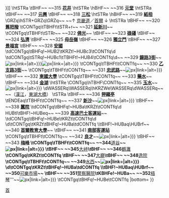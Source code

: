{{Routemap
|collapse = yes
|title = 首都圈電鐵3號線
|title-color = white
|title-bg = {{韓國鐵道路線色|SM|3}}
|map=
\tKBHFa~~ ~~309 '''[[大化站|大化]]'''
\tBHF~~ ~~310 '''[[注葉站|注葉]]'''
\tBHF~~ ~~311 '''[[鼎鉢山站|鼎鉢山]]'''
\tBHF~~ ~~312 '''[[馬頭站 (京畿道)|馬頭]]'''
\tBHF~~ ~~313 '''[[白石站 (京畿道)|白石]]'''
\htSTRe
\CONTgq\hBHF\CONTfq~~ ~~314 '''[[大谷站 (京畿道)|大谷]]'''~~[[File:Gyeongui-Jungang Line.svg|{{{size|16}}}px|link={{{link|首都圈電鐵京義·中央線}}}|alt={{{alt|{{{link|首都圈電鐵京義·中央線}}}}}}]]
\htSTRa
\tBHF~~ ~~315 '''[[花井站|花井]]'''
\htSTRe
\hBHF~~ ~~316 '''[[元堂站|元堂]]'''
\htSTRa
\tBHF~~ ~~317 '''[[元興站|元興]]'''
\tBHF~~ ~~318 '''[[三松站 (京畿道)|三松]]'''
\htSTRe
\hBHF~~ ~~319 '''[[紙杻站|紙杻]]'''
\GRZq\hSTR+GRZq\GRZq~~ ~~↑ [[京畿道]]／[[首爾]] ↓
\htSTRa
\tBHF~~ ~~320 '''[[舊把撥站|舊把撥]]'''
\tCONTgq\tTBHFt\tSTR+r~~ ~~321 '''[[延新川站|延新川]]'''~~{{rint|seoul|6}}
\tCONTgq\tTBHFt\tSTRr~~ ~~322 '''[[佛光站|佛光]]'''~~{{rint|seoul|6}}
\tBHF~~ ~~323 '''[[碌磻站|碌磻]]'''
\tBHF~~ ~~324 '''[[弘濟站|弘濟]]'''
\tBHF~~ ~~325 '''[[毋岳嶺站|毋岳嶺]]'''
\tBHF~~ ~~326 '''[[獨立門站|獨立門]]'''
\tBHF~~ ~~327 '''[[景福宮站|景福宮]]'''
\tBHF~~ ~~328 '''[[安國站 (首爾)|安國]]'''
\tdCONTgq\tBHFq!~HUB2\tKRZt!~HUBc3\tCONTfq\d
\tdCONTgq\tSTRq!~HUBc1\tTBHFt!~HUB4\tCONTfq\d~~ ~~329 '''[[鐘路3街站|鐘路3街]]'''~~[[File:Seoul Metro Line 1.svg|{{{size|16}}}px|link={{{link|首都圈電鐵1號線}}}|alt={{{alt|{{{link|首都圈電鐵1號線}}}}}}]][[File:Seoul Metro Line 5.svg|{{{size|16}}}px|link={{{link|首都圈電鐵5號線}}}|alt={{{alt|{{{link|首都圈電鐵5號線}}}}}}]]
\tCONTgq\tTBHFt\tCONTfq~~ ~~330 '''[[乙支路3街站|乙支路3街]]'''~~{{rint|seoul|2}}
\tCONTgq\tTBHFt\tCONTfq~~ ~~331 '''[[忠武路站|忠武路]]'''~~[[File:Seoul Metro Line 4.svg|{{{size|16}}}px|link={{{link|首都圈电铁4号线}}}|alt={{{alt|{{{link|首都圈电铁4号线}}}}}}]]
\tBHF~~ ~~332 '''[[東國大學站|東國大學]]'''
\tCONTgq\tTBHFt\tCONTfq~~ ~~333 '''[[藥水站 (首爾)|藥水]]'''~~{{rint|seoul|6}}
\tBHF~~ ~~334 '''[[金湖站 (首爾)|金湖]]'''
\htSTRe
\CONTgq\hTBHF\CONTfq~~ ~~335 '''[[玉水站 (首爾)|玉水]]'''~~[[File:Gyeongui-Jungang Line.svg|{{{size|16}}}px|link={{{link|首都圈電鐵京義·中央線}}}|alt={{{alt|{{{link|首都圈電鐵京義·中央線}}}}}}]]
\dWASSERq\WASSERq\hKRZWe\WASSERq\dWASSERq~~ ~~（[[漢江 (韓國)|漢江]]，[[東湖大橋]]）
\tSTRa
\tBHF~~ ~~336 '''[[狎鷗亭站|狎鷗亭]]'''
\tENDEaq\tTBHFt\tCONTfq~~ ~~337 '''[[新沙站 (首爾)|新沙]]'''~~[[File:Shinbundang Line.svg|{{{size|16}}}px|link={{{link|新盆唐線}}}|alt={{{alt|{{{link|新盆唐線}}}}}}]]
\tBHF~~ ~~338 '''[[蠶院站|蠶院]]'''
\tdCONTgq\tBHFq!~HUBa\tKRZt\tCONTfq\d
HUBtl\tBHF!~HUBeq~~ ~~339 '''[[高速巴士客運站]]'''~~{{rint|seoul|7}}{{rint|seoul|9}}
\tdCONTgq\tBHFq!~HUBe\tKRZt\tCONTfq\d
\d\tCONTgq\tKRZt\tBHFq!~HUBa\tdCONTfq
\\tBHF!~HUBaq\HUBrf~~ ~~340 '''[[首爾教育大學站|首爾教育大學]]'''~~{{rint|seoul|2}}
\tBHF~~ ~~341 '''[[南部客運站]]'''
\tCONTgq\tTBHFt\tCONTfq~~ ~~342 '''[[良才站|良才]]'''~~[[File:Shinbundang Line.svg|{{{size|16}}}px|link={{{link|新盆唐線}}}|alt={{{alt|{{{link|新盆唐線}}}}}}]]
\tBHF~~ ~~343 '''[[梅峰站 (首爾)|梅峰]]
\tCONTgq\tTBHFt\tCONTfq~~ ~~344 '''[[道谷站|道谷]]'''~~[[File:Suin-Bundang Line.svg|{{{size|16}}}px|link={{{link|首都圈電鐵水仁·盆唐線}}}|alt={{{alt|{{{link|首都圈電鐵水仁·盆唐線}}}}}}]]
\tBHF~~ ~~345 '''[[大峙站|大峙]]'''
\tBHF~~ ~~346 '''[[鶴灘站|鶴灘]]'''
\tCONTgq\tKRZt\tCONTfq
\tBHF~~ ~~347 '''[[大廳站|大廳]]'''
\tBHF~~ ~~348 '''[[逸院站|逸院]]'''
\tCONTgq\tTBHFt\tCONTfq~~ ~~349 '''[[水西站 (首爾)|水西]]'''~~[[File:Suin-Bundang Line.svg|{{{size|16}}}px|link={{{link|首都圈電鐵水仁·盆唐線}}}|alt={{{alt|{{{link|首都圈電鐵水仁·盆唐線}}}}}}]]
\d\tCONTgq\tKRZt\tBHFq!~HUBa\tdCONTfq
\\tBHF!~HUBaq\HUBrf~~ ~~350 '''[[可樂市場站|可樂市場]]'''~~{{rint|seoul|8}}
\tBHF~~ ~~351 '''[[警察醫院站|警察醫院]]'''
\tKBHFe!~HUBa~~ ~~352 '''[[梧琴站|梧琴]]'''~~[[File:Seoul Metro Line 5.svg|{{{size|16}}}px|link={{{link|首都圈電鐵5號線}}}|alt={{{alt|{{{link|首都圈電鐵5號線}}}}}}]]
\tCONTgq\tBHFq!~HUBe\tCONTfq
|bottom={{navbar|首都圈電鐵RDT/3}}
}}
<noinclude>
{{rdt intro|[[首都圈電鐵3號線]]}}
[[Category:韓國首都圈電鐵RDT|首]]
</noinclude>